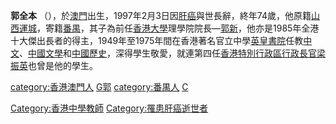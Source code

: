 '''郭全本''' （{{bd|1922年|4月27日|1997年|2月3日|catIdx=G,郭}}），於[[澳門|澳門]]出生，1997年2月3日因[[肝癌|肝癌]]與世長辭，終年74歲，他原籍[[山西|山西]][[運城|運城]]，寄籍[[番禺区|番禺]]，其子為前任[[香港大學|香港大學]]理學院院長—[[郭新|郭新]]，他亦是1985年全港十大傑出長者的得主，1949年至1975年間在香港著名官立中學[[英皇書院|英皇書院]]任教[[中文|中文]]、[[中國文學|中國文學]]和[[中國歷史|中國歷史]]，深得學生敬愛，就連第四任[[香港特別行政區行政長官|香港特別行政區行政長官]][[梁振英|梁振英]]也曾是他的學生。

{{HK-bio-stub}}

[[category:香港澳門人|category:香港澳門人]]
[[category:运城人|G郭]]
[[category:番禺人|category:番禺人]]
[[Category:香港中學教師|Category:香港中學教師]]
[[category:郭姓|C]]
[[Category:罹患肝癌逝世者|Category:罹患肝癌逝世者]]